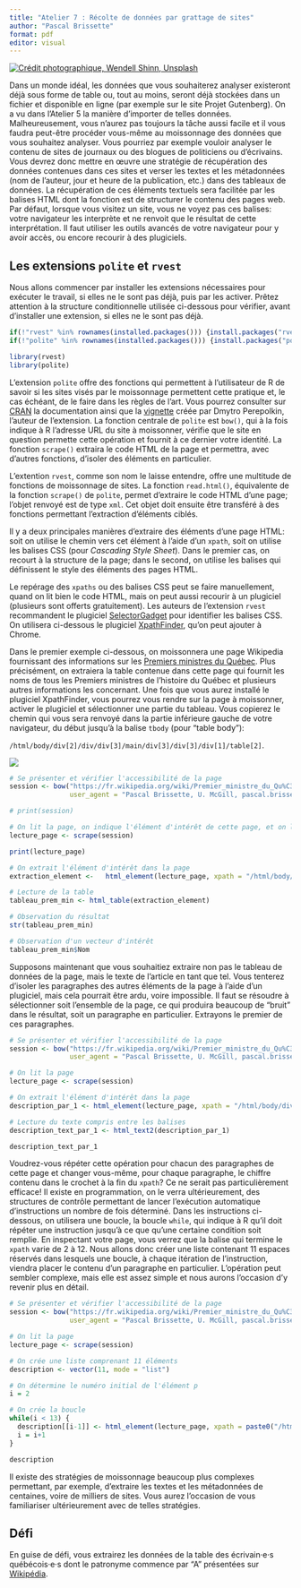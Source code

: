 ```yaml
---
title: "Atelier 7 : Récolte de données par grattage de sites"
author: "Pascal Brissette"
format: pdf
editor: visual
---
```


[![Crédit photographique, Wendell Shinn, Unsplash](images/wendell-shinn-xsAj4IwTYik-unsplash.jpg){fig-align="center"}](https://unsplash.com/photos/xsAj4IwTYik)

Dans un monde idéal, les données que vous souhaiterez analyser existeront déjà sous forme de table ou, tout au moins, seront déjà stockées dans un fichier et disponible en ligne (par exemple sur le site Projet Gutenberg). On a vu dans l'Atelier 5 la manière d'importer de telles données. Malheureusement, vous n'aurez pas toujours la tâche aussi facile et il vous faudra peut-être procéder vous-même au moissonnage des données que vous souhaitez analyser. Vous pourriez par exemple vouloir analyser le contenu de sites de journaux ou des blogues de politiciens ou d'écrivains. Vous devrez donc mettre en œuvre une stratégie de récupération des données contenues dans ces sites et verser les textes et les métadonnées (nom de l'auteur, jour et heure de la publication, etc.) dans des tableaux de données. La récupération de ces éléments textuels sera facilitée par les balises HTML dont la fonction est de structurer le contenu des pages web. Par défaut, lorsque vous visitez un site, vous ne voyez pas ces balises: votre navigateur les interprète et ne renvoit que le résultat de cette interprétation. Il faut utiliser les outils avancés de votre navigateur pour y avoir accès, ou encore recourir à des plugiciels.

## Les extensions `polite` et `rvest`

Nous allons commencer par installer les extensions nécessaires pour exécuter le travail, si elles ne le sont pas déjà, puis par les activer. Prêtez attention à la structure conditionnelle utilisée ci-dessous pour vérifier, avant d'installer une extension, si elles ne le sont pas déjà.

```r
if(!"rvest" %in% rownames(installed.packages())) {install.packages("rvest")}
if(!"polite" %in% rownames(installed.packages())) {install.packages("polite")}

library(rvest)
library(polite)

```

L'extension `polite` offre des fonctions qui permettent à l'utilisateur de R de savoir si les sites visés par le moissonnage permettent cette pratique et, le cas échéant, de le faire dans les règles de l'art. Vous pourrez consulter sur [CRAN](https://cran.r-project.org/web/packages/polite/index.html) la documentation ainsi que la [vignette](https://github.com/dmi3kno/polite) créée par Dmytro Perepolkin, l'auteur de l'extension. La fonction centrale de `polite` est `bow()`, qui à la fois indique à R l'adresse URL du site à moissonner, vérifie que le site en question permette cette opération et fournit à ce dernier votre identité. La fonction `scrape()` extraira le code HTML de la page et permettra, avec d'autres fonctions, d'isoler des éléments en particulier.

L'extention `rvest`, comme son nom le laisse entendre, offre une multitude de fonctions de moissonnage de sites. La fonction `read.html()`, équivalente de la fonction `scrape()` de `polite`, permet d'extraire le code HTML d'une page; l'objet renvoyé est de type `xml`. Cet objet doit ensuite être transféré à des fonctions permettant l'extraction d'éléments ciblés.

Il y a deux principales manières d'extraire des éléments d'une page HTML: soit on utilise le chemin vers cet élément à l'aide d'un `xpath`, soit on utilise les balises CSS (pour *Cascading Style Sheet*). Dans le premier cas, on recourt à la structure de la page; dans le second, on utilise les balises qui définissent le style des éléments des pages HTML.

Le repérage des `xpaths` ou des balises CSS peut se faire manuellement, quand on lit bien le code HTML, mais on peut aussi recourir à un plugiciel (plusieurs sont offerts gratuitement). Les auteurs de l'extension `rvest` recommandent le plugiciel [SelectorGadget](https://rvest.tidyverse.org/articles/selectorgadget.html) pour identifier les balises CSS. On utilisera ci-dessous le plugiciel [XpathFinder](https://chrome.google.com/webstore/detail/xpath-finder/ihnknokegkbpmofmafnkoadfjkhlogph), qu'on peut ajouter à Chrome.

Dans le premier exemple ci-dessous, on moissonnera une page Wikipedia fournissant des informations sur les [Premiers ministres du Québec](https://fr.wikipedia.org/wiki/Premier_ministre_du_Qu%C3%A9bec). Plus précisément, on extraiera la table contenue dans cette page qui fournit les noms de tous les Premiers ministres de l'histoire du Québec et plusieurs autres informations les concernant. Une fois que vous aurez installé le plugiciel XpathFinder, vous pourrez vous rendre sur la page à moissonner, activer le plugiciel et sélectionner une partie du tableau. Vous copierez le chemin qui vous sera renvoyé dans la partie inférieure gauche de votre navigateur, du début jusqu'à la balise `tbody` (pour "table body"):

`/html/body/div[2]/div/div[3]/main/div[3]/div[3]/div[1]/table[2]`.

![](images/Capture%20d%E2%80%99e%CC%81cran,%20le%202022-09-12%20a%CC%80%2020.54.16.png){fig-align="center"}

```r
# Se présenter et vérifier l'accessibilité de la page
session <- bow("https://fr.wikipedia.org/wiki/Premier_ministre_du_Qu%C3%A9bec",
               user_agent = "Pascal Brissette, U. McGill, pascal.brissette@mcgill.ca")

# print(session)

# On lit la page, on indique l'élément d'intérêt de cette page, et on l'extrait
lecture_page <- scrape(session)

print(lecture_page)

# On extrait l'élément d'intérêt dans la page
extraction_element <-   html_element(lecture_page, xpath = "/html/body/div[2]/div/div[3]/main/div[3]/div[3]/div[1]/table[2]")

# Lecture de la table
tableau_prem_min <- html_table(extraction_element)

# Observation du résultat
str(tableau_prem_min)

# Observation d'un vecteur d'intérêt
tableau_prem_min$Nom

```

Supposons maintenant que vous souhaitiez extraire non pas le tableau de données de la page, mais le texte de l'article en tant que tel. Vous tenterez d'isoler les paragraphes des autres éléments de la page à l'aide d'un plugiciel, mais cela pourrait être ardu, voire impossible. Il faut se résoudre à sélectionner soit l'ensemble de la page, ce qui produira beaucoup de "bruit" dans le résultat, soit un paragraphe en particulier. Extrayons le premier de ces paragraphes.

```r
# Se présenter et vérifier l'accessibilité de la page
session <- bow("https://fr.wikipedia.org/wiki/Premier_ministre_du_Qu%C3%A9bec",
               user_agent = "Pascal Brissette, U. McGill, pascal.brissette@mcgill.ca")

# On lit la page
lecture_page <- scrape(session)

# On extrait l'élément d'intérêt dans la page
description_par_1 <- html_element(lecture_page, xpath = "/html/body/div[2]/div/div[3]/main/div[3]/div[3]/div[1]/p[2]")

# Lecture du texte compris entre les balises
description_text_par_1 <- html_text2(description_par_1)

description_text_par_1

```

Voudrez-vous répéter cette opération pour chacun des paragraphes de cette page et changer vous-même, pour chaque paragraphe, le chiffre contenu dans le crochet à la fin du `xpath`? Ce ne serait pas particulièrement efficace! Il existe en programmation, on le verra ultérieurement, des structures de contrôle permettant de lancer l'exécution automatique d'instructions un nombre de fois déterminé. Dans les instructions ci-dessous, on utilisera une boucle, la boucle `while`, qui indique à R qu'il doit répéter une instruction jusqu'à ce que qu'une certaine condition soit remplie. En inspectant votre page, vous verrez que la balise qui termine le `xpath` varie de 2 à 12. Nous allons donc créer une liste contenant 11 espaces réservés dans lesquels une boucle, à chaque itération de l'instruction, viendra placer le contenu d'un paragraphe en particulier. L'opération peut sembler complexe, mais elle est assez simple et nous aurons l'occasion d'y revenir plus en détail.

```r

# Se présenter et vérifier l'accessibilité de la page
session <- bow("https://fr.wikipedia.org/wiki/Premier_ministre_du_Qu%C3%A9bec",
               user_agent = "Pascal Brissette, U. McGill, pascal.brissette@mcgill.ca")

# On lit la page
lecture_page <- scrape(session)

# On crée une liste comprenant 11 éléments
description <- vector(11, mode = "list")

# On détermine le numéro initial de l'élément p
i = 2

# On crée la boucle
while(i < 13) {
  description[[i-1]] <- html_element(lecture_page, xpath = paste0("/html/body/div[2]/div/div[3]/main/div[3]/div[3]/div[1]/p[", i, "]")) |> html_text2()
  i = i+1
}

description
```

Il existe des stratégies de moissonnage beaucoup plus complexes permettant, par exemple, d'extraire les textes et les métadonnées de centaines, voire de milliers de sites. Vous aurez l'occasion de vous familiariser ultérieurement avec de telles stratégies.

## Défi

En guise de défi, vous extrairez les données de la table des écrivain·e·s québécois·e·s dont le patronyme commence par "A" présentées sur [Wikipédia](https://fr.wikipedia.org/wiki/Liste_d%27%C3%A9crivains_qu%C3%A9b%C3%A9cois_par_ordre_alphab%C3%A9tique_(A)).
